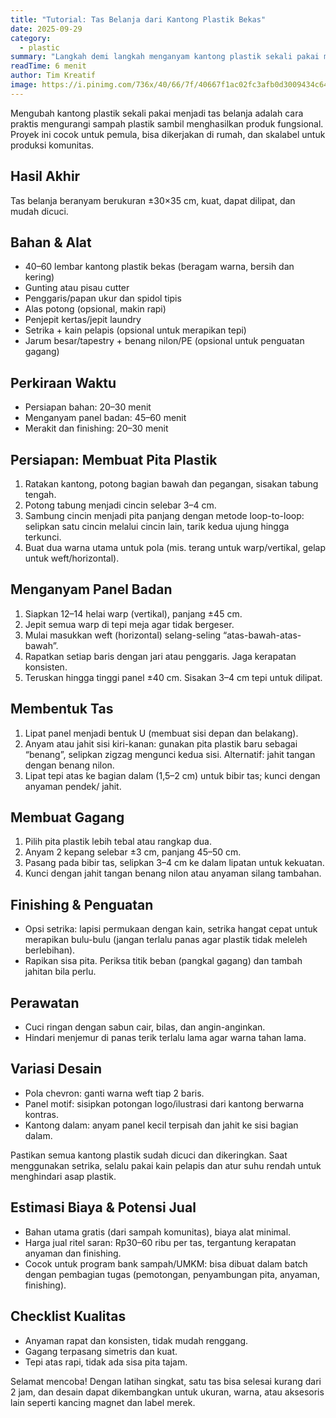 ```yaml
---
title: "Tutorial: Tas Belanja dari Kantong Plastik Bekas"
date: 2025-09-29
category:
  - plastic
summary: "Langkah demi langkah menganyam kantong plastik sekali pakai menjadi tas belanja kuat, modis, dan ramah lingkungan."
readTime: 6 menit
author: Tim Kreatif
image: https://i.pinimg.com/736x/40/66/7f/40667f1ac02fc3afb0d3009434c64c25.jpg
---
```


Mengubah kantong plastik sekali pakai menjadi tas belanja adalah cara praktis mengurangi sampah plastik sambil menghasilkan produk fungsional. Proyek ini cocok untuk pemula, bisa dikerjakan di rumah, dan skalabel untuk produksi komunitas.

## Hasil Akhir

Tas belanja beranyam berukuran ±30×35 cm, kuat, dapat dilipat, dan mudah dicuci.

## Bahan & Alat

- 40–60 lembar kantong plastik bekas (beragam warna, bersih dan kering)
- Gunting atau pisau cutter
- Penggaris/papan ukur dan spidol tipis
- Alas potong (opsional, makin rapi)
- Penjepit kertas/jepit laundry
- Setrika + kain pelapis (opsional untuk merapikan tepi)
- Jarum besar/tapestry + benang nilon/PE (opsional untuk penguatan gagang)

## Perkiraan Waktu

- Persiapan bahan: 20–30 menit
- Menganyam panel badan: 45–60 menit
- Merakit dan finishing: 20–30 menit

## Persiapan: Membuat Pita Plastik

1. Ratakan kantong, potong bagian bawah dan pegangan, sisakan tabung tengah.
2. Potong tabung menjadi cincin selebar 3–4 cm.
3. Sambung cincin menjadi pita panjang dengan metode loop-to-loop: selipkan satu cincin melalui cincin lain, tarik kedua ujung hingga terkunci.
4. Buat dua warna utama untuk pola (mis. terang untuk warp/vertikal, gelap untuk weft/horizontal).

## Menganyam Panel Badan

1. Siapkan 12–14 helai warp (vertikal), panjang ±45 cm.
2. Jepit semua warp di tepi meja agar tidak bergeser.
3. Mulai masukkan weft (horizontal) selang-seling “atas-bawah-atas-bawah”.
4. Rapatkan setiap baris dengan jari atau penggaris. Jaga kerapatan konsisten.
5. Teruskan hingga tinggi panel ±40 cm. Sisakan 3–4 cm tepi untuk dilipat.

## Membentuk Tas

1. Lipat panel menjadi bentuk U (membuat sisi depan dan belakang).
2. Anyam atau jahit sisi kiri-kanan: gunakan pita plastik baru sebagai “benang”, selipkan zigzag mengunci kedua sisi. Alternatif: jahit tangan dengan benang nilon.
3. Lipat tepi atas ke bagian dalam (1,5–2 cm) untuk bibir tas; kunci dengan anyaman pendek/ jahit.

## Membuat Gagang

1. Pilih pita plastik lebih tebal atau rangkap dua.
2. Anyam 2 kepang selebar ±3 cm, panjang 45–50 cm.
3. Pasang pada bibir tas, selipkan 3–4 cm ke dalam lipatan untuk kekuatan.
4. Kunci dengan jahit tangan benang nilon atau anyaman silang tambahan.

## Finishing & Penguatan

- Opsi setrika: lapisi permukaan dengan kain, setrika hangat cepat untuk merapikan bulu-bulu (jangan terlalu panas agar plastik tidak meleleh berlebihan).
- Rapikan sisa pita. Periksa titik beban (pangkal gagang) dan tambah jahitan bila perlu.

## Perawatan

- Cuci ringan dengan sabun cair, bilas, dan angin-anginkan.
- Hindari menjemur di panas terik terlalu lama agar warna tahan lama.

## Variasi Desain

- Pola chevron: ganti warna weft tiap 2 baris.
- Panel motif: sisipkan potongan logo/ilustrasi dari kantong berwarna kontras.
- Kantong dalam: anyam panel kecil terpisah dan jahit ke sisi bagian dalam.

<TipBox title="Keamanan & Kebersihan">
  Pastikan semua kantong plastik sudah dicuci dan dikeringkan. Saat menggunakan
  setrika, selalu pakai kain pelapis dan atur suhu rendah untuk menghindari asap
  plastik.
</TipBox>

## Estimasi Biaya & Potensi Jual

- Bahan utama gratis (dari sampah komunitas), biaya alat minimal.
- Harga jual ritel saran: Rp30–60 ribu per tas, tergantung kerapatan anyaman dan finishing.
- Cocok untuk program bank sampah/UMKM: bisa dibuat dalam batch dengan pembagian tugas (pemotongan, penyambungan pita, anyaman, finishing).

## Checklist Kualitas

- Anyaman rapat dan konsisten, tidak mudah renggang.
- Gagang terpasang simetris dan kuat.
- Tepi atas rapi, tidak ada sisa pita tajam.

Selamat mencoba! Dengan latihan singkat, satu tas bisa selesai kurang dari 2 jam, dan desain dapat dikembangkan untuk ukuran, warna, atau aksesoris lain seperti kancing magnet dan label merek.
